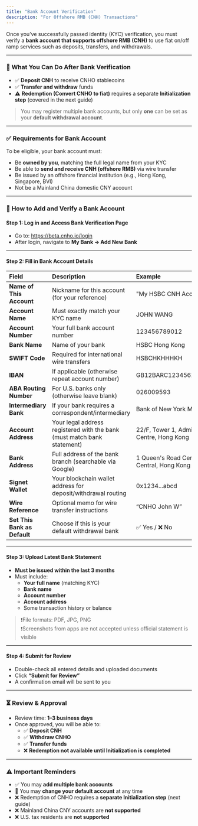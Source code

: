 ```yaml
---
title: "Bank Account Verification"
description: "For Offshore RMB (CNH) Transactions"
---
```


Once you’ve successfully passed identity (KYC) verification, you must verify a **bank account that supports offshore RMB (CNH)** to use fiat on/off ramp services such as deposits, transfers, and withdrawals.

---

### 🔐 **What You Can Do After Bank Verification**

- ✅ **Deposit CNH** to receive CNHO stablecoins
- ✅ **Transfer and withdraw** funds
- ⚠️ **Redemption (Convert CNHO to fiat)** requires a separate **Initialization step** (covered in the next guide)

> You may register multiple bank accounts, but only **one** can be set as your **default withdrawal account**.

---

### ✅ **Requirements for Bank Account**

To be eligible, your bank account must:

- Be **owned by you**, matching the full legal name from your KYC
- Be able to **send and receive CNH (offshore RMB)** via wire transfer
- Be issued by an offshore financial institution (e.g., Hong Kong, Singapore, BVI)
- Not be a Mainland China domestic CNY account

---

### 📝 **How to Add and Verify a Bank Account**

#### **Step 1: Log in and Access Bank Verification Page**

- Go to: https://beta.cnho.io/login
- After login, navigate to **My Bank → Add New Bank**

---

#### **Step 2: Fill in Bank Account Details**

| Field                        | Description                                                             | Example                                    |
| :--------------------------- | :---------------------------------------------------------------------- | :----------------------------------------- |
| **Name of This Account**     | Nickname for this account (for your reference)                          | "My HSBC CNH Account"                      |
| **Account Name**             | Must exactly match your KYC name                                        | JOHN WANG                                  |
| **Account Number**           | Your full bank account number                                           | 123456789012                               |
| **Bank Name**                | Name of your bank                                                       | HSBC Hong Kong                             |
| **SWIFT Code**               | Required for international wire transfers                               | HSBCHKHHHKH                                |
| **IBAN**                     | If applicable (otherwise repeat account number)                         | GB12BARC12345612345678                     |
| **ABA Routing Number**       | For U.S. banks only (otherwise leave blank)                             | 026009593                                  |
| **Intermediary Bank**        | If your bank requires a correspondent/intermediary                      | Bank of New York Mellon                    |
| **Account Address**          | Your legal address registered with the bank (must match bank statement) | 22/F, Tower 1, Admiralty Centre, Hong Kong |
| **Bank Address**             | Full address of the bank branch (searchable via Google)                 | 1 Queen's Road Central, Central, Hong Kong |
| **Signet Wallet**            | Your blockchain wallet address for deposit/withdrawal routing           | 0x1234...abcd                              |
| **Wire Reference**           | Optional memo for wire transfer instructions                            | “CNHO John W”                              |
| **Set This Bank as Default** | Choose if this is your default withdrawal bank                          | ✅ Yes / ❌ No                               |

---

#### **Step 3: Upload Latest Bank Statement**

- **Must be issued within the last 3 months**
- Must include:
  - **Your full name** (matching KYC)
  - **Bank name**
  - **Account number**
  - **Account address**
  - Some transaction history or balance

> ❗️File formats: PDF, JPG, PNG\
> ❗️Screenshots from apps are not accepted unless official statement is visible

---

#### **Step 4: Submit for Review**

- Double-check all entered details and uploaded documents
- Click **“Submit for Review”**
- A confirmation email will be sent to you

---

### ⏳ **Review & Approval**

- Review time: **1–3 business days**
- Once approved, you will be able to:
  - ✅ **Deposit CNH**
  - ✅ **Withdraw CNHO**
  - ✅ **Transfer funds**
  - ❌ **Redemption not available until Initialization is completed**

---

### ⚠️ Important Reminders

- ✅ You may **add multiple bank accounts**
- 🔁 You may **change your default account** at any time
- ❌ Redemption of CNHO requires a **separate Initialization step** (next guide)
- ❌ Mainland China CNY accounts are **not supported**
- ❌ U.S. tax residents are **not supported**